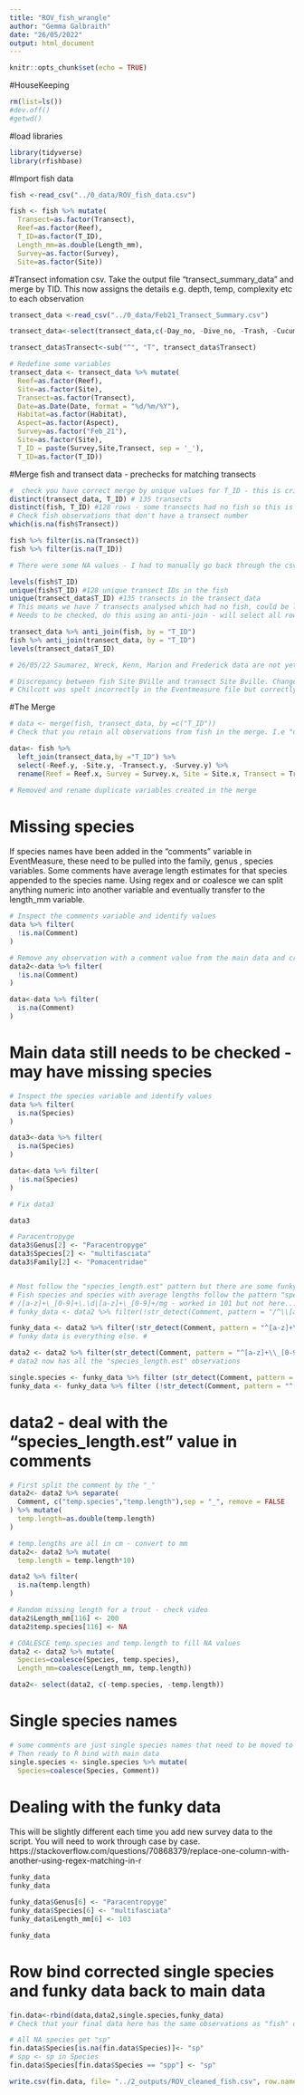 ```yaml
---
title: "ROV_fish_wrangle"
author: "Gemma Galbraith"
date: "26/05/2022"
output: html_document
---
```


```r
knitr::opts_chunk$set(echo = TRUE)
```

#HouseKeeping
```R
rm(list=ls())
#dev.off()
#getwd()

```

#load libraries
```r
library(tidyverse)
library(rfishbase)
```

#Import fish data
```r
fish <-read_csv("../0_data/ROV_fish_data.csv")

fish <- fish %>% mutate(
  Transect=as.factor(Transect),
  Reef=as.factor(Reef),
  T_ID=as.factor(T_ID),
  Length_mm=as.double(Length_mm),
  Survey=as.factor(Survey),
  Site=as.factor(Site))

```

#Transect infomation csv.
Take the output file "transect_summary_data" and merge by TID. This now assigns the details e.g. depth, temp, complexity etc to each observation

```r
transect_data <-read_csv("../0_data/Feb21_Transect_Summary.csv")

transect_data<-select(transect_data,c(-Day_no, -Dive_no, -Trash, -Cucumbers,- Notes))

transect_data$Transect<-sub("^", "T", transect_data$Transect)

# Redefine some variables
transect_data <- transect_data %>% mutate(
  Reef=as.factor(Reef),
  Site=as.factor(Site),
  Transect=as.factor(Transect),
  Date=as.Date(Date, format = "%d/%m/%Y"),
  Habitat=as.factor(Habitat),
  Aspect=as.factor(Aspect),
  Survey=as.factor("Feb_21"),
  Site=as.factor(Site),
  T_ID = paste(Survey,Site,Transect, sep = '_'),
  T_ID=as.factor(T_ID))
```

#Merge fish and transect data - prechecks for matching transects
```r

#  check you have correct merge by unique values for T_ID - this is critical
distinct(transect_data, T_ID) # 135 transects
distinct(fish, T_ID) #128 rows - some transects had no fish so this is fine
# Check fish observations that don't have a transect number
which(is.na(fish$Transect))

fish %>% filter(is.na(Transect))
fish %>% filter(is.na(T_ID))

# There were some NA values - I had to manually go back through the csv files and videos to check.

levels(fish$T_ID)
unique(fish$T_ID) #128 unique transect IDs in the fish
unique(transect_data$T_ID) #135 transects in the transect_data
# This means we have 7 transects analysed which had no fish, could be lagoons ect
# Needs to be checked, do this using an anti-join - will select all rows from df1 (transect_data) that are not present in df2 (fish)

transect_data %>% anti_join(fish, by = "T_ID")
fish %>% anti_join(transect_data, by = "T_ID")
levels(transect_data$T_ID)

# 26/05/22 Saumarez, Wreck, Kenn, Marion and Frederick data are not yet in the project. Others in lagoon habitat are likely true zero observation transects. This should be made note of in the transect summary as the video anlaysis is done.

# Discrepancy between fish Site BVille and transect Site Bville. Changed in Transect summary data csv.
# Chilcott was spelt incorrectly in the Eventmeasure file but correctly in the transect_data file, consequently wasn't matching - changed manually in csv file now.
```

#The Merge
```r

# data <- merge(fish, transect_data, by =c("T_ID"))
# Check that you retain all observations from fish in the merge. I.e "data" should have the same no of obs as "fish" just with the info from "transect_data" appended.

data<- fish %>% 
  left_join(transect_data,by ="T_ID") %>% 
  select(-Reef.y, -Site.y, -Transect.y, -Survey.y) %>% 
  rename(Reef = Reef.x, Survey = Survey.x, Site = Site.x, Transect = Transect.x)

# Removed and rename duplicate variables created in the merge

```

# Missing species

If species names have been added in the "comments" variable in EventMeasure, these need to be pulled into the family, genus , species variables. Some comments have average length estimates for that species appended to the species name. Using regex and or coalesce we can split anything numeric into another variable and eventually transfer to the length_mm variable.

```r
# Inspect the comments variable and identify values 
data %>% filter(
  !is.na(Comment)
)

# Remove any observation with a comment value from the main data and create a sep df. Then just work on data2.
data2<-data %>% filter(
  !is.na(Comment)
)

data<-data %>% filter(
  is.na(Comment)
)

```

# Main data still needs to be checked - may have missing species
```r
# Inspect the species variable and identify values 
data %>% filter(
  is.na(Species)
)

data3<-data %>% filter(
  is.na(Species)
)

data<-data %>% filter(
  !is.na(Species)
)

```

```r
# Fix data3

data3

# Paracentropyge
data3$Genus[2] <- "Paracentropyge"
data3$Species[2] <- "multifasciata"
data3$Family[2] <- "Pomacentridae"



```

```r

# Most follow the "species_length.est" pattern but there are some funky entries. Split data2 again.
# Fish species and species with average lengths follow the pattern "species_length". Use this in regex to select
# /[a-z]+\_[0-9]+\.\d|[a-z]+\_[0-9]+/mg - worked in 101 but not here...
# funky_data <- data2 %>% filter(!str_detect(Comment, pattern = "/^\\[a-z]+\\_[0-9]+\\.\\d$|^\\[a-z]+\\_[0-9]+$"))

funky_data <- data2 %>% filter(!str_detect(Comment, pattern = "^[a-z]+\\_[0-9]+|^[0-9]+"))
# funky data is everything else. #

data2 <- data2 %>% filter(str_detect(Comment, pattern = "^[a-z]+\\_[0-9]+|^[0-9]+"))
# data2 now has all the "species_length.est" observations 

single.species <- funky_data %>% filter (str_detect(Comment, pattern = "^[a-z]+$"))
funky_data <- funky_data %>% filter (!str_detect(Comment, pattern = "^[a-z]+$"))

```

# data2 - deal with the "species_length.est" value in comments
```r
# First split the comment by the "_"
data2<- data2 %>% separate(
  Comment, c("temp.species","temp.length"),sep = "_", remove = FALSE
) %>% mutate(
  temp.length=as.double(temp.length)
)

# temp.lengths are all in cm - convert to mm
data2<- data2 %>% mutate(
  temp.length = temp.length*10)

data2 %>% filter(
  is.na(temp.length)
)

# Random missing length for a trout - check video
data2$Length_mm[116] <- 200
data2$temp.species[116] <- NA

# COALESCE temp.species and temp.length to fill NA values
data2 <- data2 %>% mutate(
  Species=coalesce(Species, temp.species),
  Length_mm=coalesce(Length_mm, temp.length))

data2<- select(data2, c(-temp.species, -temp.length))
```


# Single species names
```r
# some comments are just single species names that need to be moved to the species column.
# Then ready to R bind with main data
single.species <- single.species %>% mutate(
  Species=coalesce(Species, Comment))
```

# Dealing with the funky data

This will be slightly different each time you add new survey data to the script. You will need to work through case by case.
https://stackoverflow.com/questions/70868379/replace-one-column-with-another-using-regex-matching-in-r

```r

funky_data
funky_data

funky_data$Genus[6] <- "Paracentropyge"
funky_data$Species[6] <- "multifasciata"
funky_data$Length_mm[6] <- 103

funky_data

```

# Row bind corrected single species and funky data back to main data
```r
fin.data<-rbind(data,data2,single.species,funky_data)
# Check that your final data here has the same observations as "fish" df that you started with. Otherwise you have lost some in the cleaning processes above :?

# All NA species get "sp"
fin.data$Species[is.na(fin.data$Species)]<- "sp"
# spp <- sp in Species
fin.data$Species[fin.data$Species == "spp"] <- "sp"
```


```r

write.csv(fin.data, file= "../2_outputs/ROV_cleaned_fish.csv", row.names = FALSE)

```




